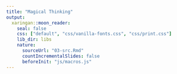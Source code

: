 ```yaml
---
title: "Magical Thinking"
output:
  xaringan::moon_reader:
    seal: false
    css: ["default", "css/vanilla-fonts.css", "css/print.css"]
    lib_dir: libs
    nature:
      sourceUrl: "03-src.Rmd"
      countIncrementalSlides: false
      beforeInit: "js/macros.js" 
--- 
```


